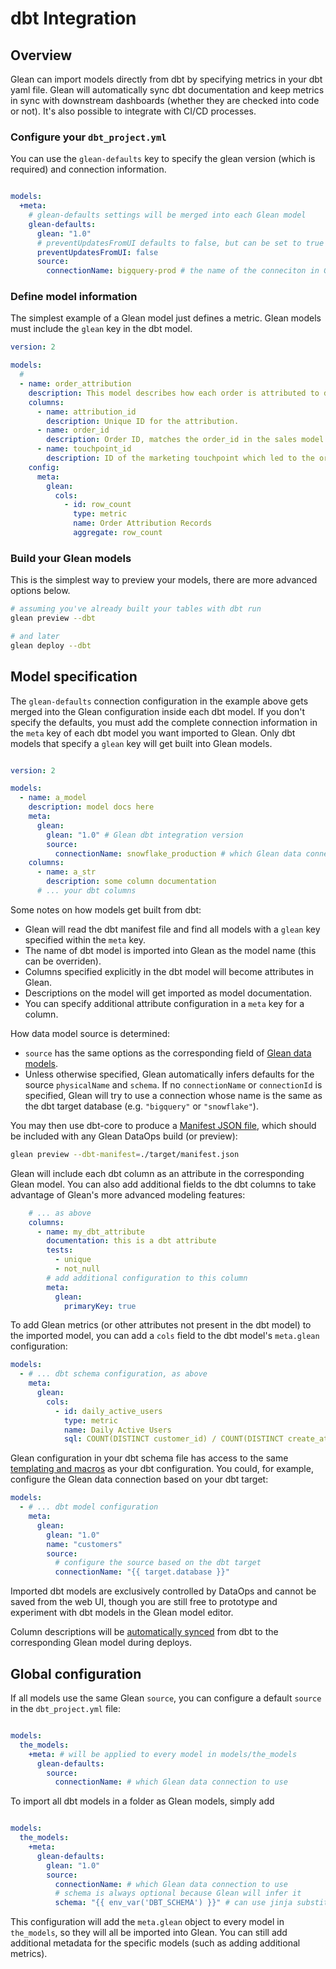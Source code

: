 
# dbt Integration

## Overview

Glean can import models directly from dbt by specifying metrics in your dbt yaml file. Glean will automatically sync dbt documentation and keep metrics in sync with downstream dashboards (whether they are checked into code or not).  It's also possible to integrate with CI/CD processes.

<Steps>

### Configure your `dbt_project.yml`

You can use the `glean-defaults` key to specify the glean version (which is required) and connection information.

```yaml filename="dbt_project.yml" copy

models:
  +meta:
    # glean-defaults settings will be merged into each Glean model
    glean-defaults:
      glean: "1.0"
      # preventUpdatesFromUI defaults to false, but can be set to true
      preventUpdatesFromUI: false
      source:
        connectionName: bigquery-prod # the name of the conneciton in Glean
```

### Define model information

The simplest example of a Glean model just defines a metric.  Glean models must include the `glean` key in the dbt model.

```yaml filename="models/schema.yml" copy
version: 2

models:
  # 
  - name: order_attribution
    description: This model describes how each order is attributed to different marketing touchpoints.
    columns:
      - name: attribution_id
        description: Unique ID for the attribution.
      - name: order_id
        description: Order ID, matches the order_id in the sales model.
      - name: touchpoint_id
        description: ID of the marketing touchpoint which led to the order.
    config:
      meta:
        glean:
          cols:
            - id: row_count
              type: metric
              name: Order Attribution Records
              aggregate: row_count
```

### Build your Glean models

This is the simplest way to preview your models, there are more advanced options below.

```bash copy
# assuming you've already built your tables with dbt run
glean preview --dbt

# and later
glean deploy --dbt
```

</Steps>

## Model specification

The `glean-defaults` connection configuration in the example above gets merged into the Glean configuration inside each dbt model.  If you don't specify the defaults, you must add the complete connection information in the `meta` key of each dbt model you want imported to Glean.  Only dbt models that specify a `glean` key will get built into Glean models.  

```yaml filename="schema.yml" copy

version: 2

models:
  - name: a_model
    description: model docs here
    meta:
      glean:
        glean: "1.0" # Glean dbt integration version
        source:
          connectionName: snowflake_production # which Glean data connection to use, can also be specified globally if you use glean-defaults
    columns:
      - name: a_str
        description: some column documentation
      # ... your dbt columns
```

Some notes on how models get built from dbt:
- Glean will read the dbt manifest file and find all models with a `glean` key specified within the `meta` key.
- The name of dbt model is imported into Glean as the model name (this can be overriden).
- Columns specified explicitly in the dbt model will become attributes in Glean.
- Descriptions on the model will get imported as model documentation.
- You can specify additional attribute configuration in a `meta` key for a column.

How data model source is determined:
- `source` has the same options as the corresponding field of [Glean data models](./config-schema/data-models.mdx).
- Unless otherwise specified, Glean automatically infers defaults for the source `physicalName` and `schema`. If no `connectionName` or `connectionId` is specified, Glean will try to use a connection whose name is the same as the dbt target database (e.g. `"bigquery"` or `"snowflake"`).

You may then use dbt-core to produce a [Manifest JSON file](https://docs.getdbt.com/reference/artifacts/manifest-json), which should be included with any Glean DataOps build (or preview):

```bash copy
glean preview --dbt-manifest=./target/manifest.json
```

Glean will include each dbt column as an attribute in the corresponding Glean model. You can also add additional fields to the dbt columns to take advantage of Glean's more advanced modeling features:

```yaml
    # ... as above
    columns:
      - name: my_dbt_attribute
        documentation: this is a dbt attribute
        tests:
          - unique
          - not_null
        # add additional configuration to this column
        meta:
          glean:
            primaryKey: true
```

To add Glean metrics (or other attributes not present in the dbt model) to the imported model, you can add a `cols` field to the dbt model's `meta.glean` configuration:

```yaml
models:
  - # ... dbt schema configuration, as above
    meta:
      glean:
        cols:
          - id: daily_active_users
            type: metric
            name: Daily Active Users
            sql: COUNT(DISTINCT customer_id) / COUNT(DISTINCT create_at)
```

Glean configuration in your dbt schema file has access to the same [templating and macros](https://docs.getdbt.com/docs/build/jinja-macros) as your dbt configuration. You could, for example, configure the Glean data connection based on your dbt target:

```yaml
models:
  - # ... dbt model configuration 
    meta:
      glean:
        glean: "1.0"
        name: "customers"
        source:
          # configure the source based on the dbt target
          connectionName: "{{ target.database }}"
```

Imported dbt models are exclusively controlled by DataOps and cannot be saved from the web UI, though you are still free to prototype and experiment with dbt models in the Glean model editor.

Column descriptions will be [automatically synced](../data-modeling/description-syncing.mdx) from dbt to the corresponding Glean model during deploys.

## Global configuration

If all models use the same Glean `source`, you can configure a default `source` in the `dbt_project.yml` file:

```yaml filename="dbt_project.yml"

models:
  the_models:
    +meta: # will be applied to every model in models/the_models
      glean-defaults:
        source:
          connectionName: # which Glean data connection to use
```

To import all dbt models in a folder as Glean models, simply add

```yaml filename="dbt_project.yml"

models:
  the_models:
    +meta:
      glean-defaults:
        glean: "1.0"
        source:
          connectionName: # which Glean data connection to use
          # schema is always optional because Glean will infer it
          schema: "{{ env_var('DBT_SCHEMA') }}" # can use jinja substitution here
```

This configuration will add the `meta.glean` object to every model in `the_models`, so they will all be imported into Glean. You can still add additional metadata for the specific models (such as adding additional metrics).
